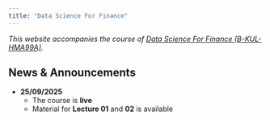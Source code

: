 ```yaml
---
title: "Data Science For Finance"
---
```


*This website accompanies the course of [Data Science For Finance (B-KUL-HMA99A)](https://onderwijsaanbod.kuleuven.be/2025/syllabi/e/HMA99AE.htm).*


## News & Announcements
- **25/09/2025**   
    - The course is **live**
    - Material for **Lecture 01** and **02** is available
